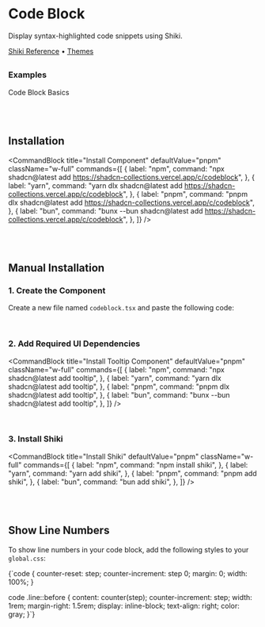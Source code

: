 
# Code Block
Display syntax-highlighted code snippets using Shiki.

[Shiki Reference](https://shiki.style/packages/next) • [Themes](https://shiki.style/themes)



##

### Examples
Code Block Basics

<ComponentPreview component="codeblock" />


<br/>
<br/>

## Installation

<CommandBlock
  title="Install Component"
  defaultValue="pnpm"
  className="w-full"
  commands={[
    {
      label: "npm",
      command: "npx shadcn@latest add https://shadcn-collections.vercel.app/c/codeblock",
    },
    {
      label: "yarn",
      command: "yarn dlx shadcn@latest add https://shadcn-collections.vercel.app/c/codeblock",
    },
    {
      label: "pnpm",
      command: "pnpm dlx shadcn@latest add https://shadcn-collections.vercel.app/c/codeblock",
    },
    {
      label: "bun",
      command: "bunx --bun shadcn@latest add https://shadcn-collections.vercel.app/c/codeblock",
    },
  ]}
/>


<br/>
<br/>

## Manual Installation

### 1. Create the Component

Create a new file named `codeblock.tsx` and paste the following code:

<CodeSource component="codeblock" />

<br/>

### 2. Add Required UI Dependencies

<CommandBlock
  title="Install Tooltip Component"
  defaultValue="pnpm"
  className="w-full"
  commands={[
    {
      label: "npm",
      command: "npx shadcn@latest add tooltip",
    },
    {
      label: "yarn",
      command: "yarn dlx shadcn@latest add tooltip",
    },
    {
      label: "pnpm",
      command: "pnpm dlx shadcn@latest add tooltip",
    },
    {
      label: "bun",
      command: "bunx --bun shadcn@latest add tooltip",
    },
  ]}
/>

<br/>

### 3. Install Shiki

<CommandBlock
  title="Install Shiki"
  defaultValue="pnpm"
  className="w-full"
  commands={[
    {
      label: "npm",
      command: "npm install shiki",
    },
    {
      label: "yarn",
      command: "yarn add shiki",
    },
    {
      label: "pnpm",
      command: "pnpm add shiki",
    },
    {
      label: "bun",
      command: "bun add shiki",
    },
  ]}
/>


<br/>
<br/>

## Show Line Numbers

To show line numbers in your code block, add the following styles to your `global.css`:

<CodeBlock lang="css">{`code {
  counter-reset: step;
  counter-increment: step 0;
  margin: 0;
  width: 100%;
}

code .line::before {
  content: counter(step);
  counter-increment: step;
  width: 1rem;
  margin-right: 1.5rem;
  display: inline-block;
  text-align: right;
  color: gray;
}`}</CodeBlock>

<br/>
<br/>
